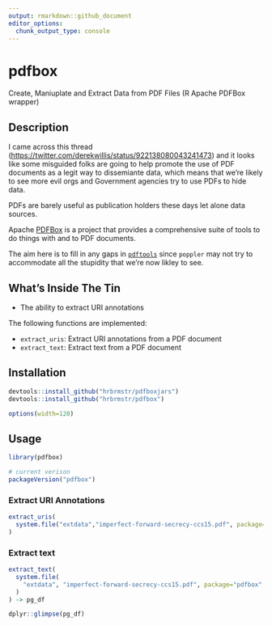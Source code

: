 ```yaml
---
output: rmarkdown::github_document
editor_options: 
  chunk_output_type: console
---
```


# pdfbox

Create, Maniuplate and Extract Data from PDF Files (R Apache PDFBox wrapper)

## Description

I came across this thread (<https://twitter.com/derekwillis/status/922138080043241473>) 
and it looks like some misguided folks are going to help promote the use of PDF 
documents as a legit way to dissemiante data, which means that we're likely to 
see more evil orgs and Government agencies try to use PDFs to hide data.

PDFs are barely useful as publication holders these days let alone data sources.

Apache [PDFBox](https://pdfbox.apache.org/index.html) is a project that provides
a comprehensive suite of tools to do things with and to PDF documents. 

The aim here is to fill in any gaps in [`pdftools`](https://github.com/ropensci/pdftools)
since `poppler` may not try to accommodate all the stupidity that we're now likley to see.

## What's Inside The Tin

- The ability to extract URI annotations

The following functions are implemented:

- `extract_uris`:	Extract URI annotations from a PDF document
- `extract_text`:	Extract text from a PDF document

## Installation

```r
devtools::install_github("hrbrmstr/pdfboxjars")
devtools::install_github("hrbrmstr/pdfbox")
```

```r
options(width=120)
```

## Usage

```r
library(pdfbox)

# current verison
packageVersion("pdfbox")
```

### Extract URI Annotations

```r
extract_uris(
  system.file("extdata","imperfect-forward-secrecy-ccs15.pdf", package="pdfbox")
)
```

### Extract text

```r
extract_text(
  system.file(
    "extdata", "imperfect-forward-secrecy-ccs15.pdf", package="pdfbox"
  )
) -> pg_df

dplyr::glimpse(pg_df)
```
